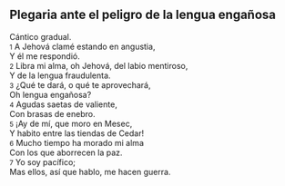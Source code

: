 == Plegaria ante el peligro de la lengua engañosa ==

Cántico gradual.<br>
{{anchor|1}} <small>1</small> A Jehová clamé estando en angustia,<br>
Y él me respondió.<br>
{{anchor|2}} <small>2</small> Libra mi alma, oh Jehová, del labio mentiroso,<br>
Y de la lengua fraudulenta.<br>
{{anchor|3}} <small>3</small> ¿Qué te dará, o qué te aprovechará,<br>
Oh lengua engañosa?<br>
{{anchor|4}} <small>4</small> Agudas saetas de valiente,<br>
Con brasas de enebro.<br>
{{anchor|5}} <small>5</small> ¡Ay de mí, que moro en Mesec,<br>
Y habito entre las tiendas de Cedar!<br>
{{anchor|6}} <small>6</small> Mucho tiempo ha morado mi alma<br>
Con los que aborrecen la paz.<br>
{{anchor|7}} <small>7</small> Yo soy pacífico;<br>
Mas ellos, así que hablo, me hacen guerra.<br>
